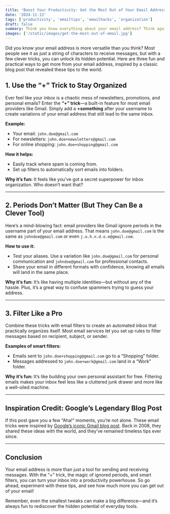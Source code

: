 ```yaml
---
title: 'Boost Your Productivity: Get the Most Out of Your Email Address with These 3 Clever Tricks'
date: '2024-11-13'
tags: ['productivity', 'emailtips', 'emailhacks', 'organization']
draft: false
summary: Think you know everything about your email address? Think again! Discover three fun, hidden tricks that can make your email address work harder (and smarter) for you. Bonus: we found inspiration for these from an iconic blog post!
images: ['/static/images/get-the-most-out-of-email.jpg']
---
```


Did you know your email address is more versatile than you think? Most people see it as just a string of characters to receive messages, but with a few clever tricks, you can unlock its hidden potential. Here are three fun and practical ways to get more from your email address, inspired by a classic blog post that revealed these tips to the world.

## 1. Use the “+” Trick to Stay Organized

Ever feel like your inbox is a chaotic mess of newsletters, promotions, and personal emails? Enter the **“+” trick**—a built-in feature for most email providers like Gmail. Simply add a **+something** after your username to create variations of your email address that still lead to the same inbox.

**Example:**
   - Your email: `john.doe@gmail.com`
   - For newsletters: `john.doe+newsletters@gmail.com`
   - For online shopping: `john.doe+shopping@gmail.com`

**How it helps:**
   - Easily track where spam is coming from.
   - Set up filters to automatically sort emails into folders.

**Why it’s fun:** It feels like you’ve got a secret superpower for inbox organization. Who doesn’t want that?

---

## 2. Periods Don’t Matter (But They Can Be a Clever Tool)

Here’s a mind-blowing fact: email providers like Gmail ignore periods in the username part of your email address. That means `john.doe@gmail.com` is the same as `johndoe@gmail.com` or even `j.o.h.n.d.o.e@gmail.com`.

**How to use it:** 
   - Test your aliases. Use a variation like `john.doe@gmail.com` for personal communication and `johndoe@gmail.com` for professional contacts.
   - Share your email in different formats with confidence, knowing all emails will land in the same place.

**Why it’s fun:** It’s like having multiple identities—but without any of the hassle. Plus, it’s a great way to confuse spammers trying to guess your address.

---

## 3. Filter Like a Pro

Combine these tricks with email filters to create an automated inbox that practically organizes itself. Most email services let you set up rules to filter messages based on recipient, subject, or sender.

**Examples of smart filters:**
   - Emails sent to `john.doe+shopping@gmail.com` go to a “Shopping” folder.
   - Messages addressed to `john.doe+work@gmail.com` land in a “Work” folder.

**Why it’s fun:** It’s like building your own personal assistant for free. Filtering emails makes your inbox feel less like a cluttered junk drawer and more like a well-oiled machine.

---

## Inspiration Credit: Google’s Legendary Blog Post

If this post gave you a few “Aha!” moments, you’re not alone. These email tricks were inspired by [Google’s iconic Gmail blog post](https://gmail.googleblog.com/2008/03/2-hidden-ways-to-get-more-from-your.html). Back in 2008, they shared these ideas with the world, and they’ve remained timeless tips ever since.

---

## Conclusion

Your email address is more than just a tool for sending and receiving messages. With the “+” trick, the magic of ignored periods, and smart filters, you can turn your inbox into a productivity powerhouse. So go ahead, experiment with these tips, and see how much more you can get out of your email!

Remember, even the smallest tweaks can make a big difference—and it’s always fun to rediscover the hidden potential of everyday tools.
